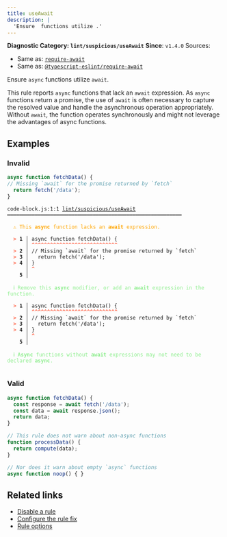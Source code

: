 ```yaml
---
title: useAwait
description: |
  'Ensure  functions utilize .'
---
```


**Diagnostic Category: `lint/suspicious/useAwait`**
<Tabs>
<TabItem label="JavaScript (and super languages)" icon="seti:javascript">
**Since**: `v1.4.0`
Sources: 
- Same as: <a href="https://eslint.org/docs/latest/rules/require-await" target="_blank"><code>require-await</code></a>
- Same as: <a href="https://typescript-eslint.io/rules/require-await" target="_blank"><code>@typescript-eslint/require-await</code></a>

Ensure `async` functions utilize `await`.

This rule reports `async` functions that lack an `await` expression. As `async`
functions return a promise, the use of `await` is often necessary to capture the
resolved value and handle the asynchronous operation appropriately. Without `await`,
the function operates synchronously and might not leverage the advantages of async
functions.

## Examples

### Invalid

```js
async function fetchData() {
// Missing `await` for the promise returned by `fetch`
  return fetch('/data');
}
```

<pre class="language-text"><code class="language-text">code-block.js:1:1 <a href="https://biomejs.dev/linter/rules/use-await">lint/suspicious/useAwait</a> ━━━━━━━━━━━━━━━━━━━━━━━━━━━━━━━━━━━━━━━━━━━━━━━━━━━━━━━━━<br /><br /><strong><span style="color: Orange;">  </span></strong><strong><span style="color: Orange;">⚠</span></strong> <span style="color: Orange;">This </span><span style="color: Orange;"><strong>async</strong></span><span style="color: Orange;"> function lacks an </span><span style="color: Orange;"><strong>await</strong></span><span style="color: Orange;"> expression.</span><br />  <br /><strong><span style="color: Tomato;">  </span></strong><strong><span style="color: Tomato;">&gt;</span></strong> <strong>1 │ </strong>async function fetchData() &#123;<br />   <strong>   │ </strong><strong><span style="color: Tomato;">^</span></strong><strong><span style="color: Tomato;">^</span></strong><strong><span style="color: Tomato;">^</span></strong><strong><span style="color: Tomato;">^</span></strong><strong><span style="color: Tomato;">^</span></strong><strong><span style="color: Tomato;">^</span></strong><strong><span style="color: Tomato;">^</span></strong><strong><span style="color: Tomato;">^</span></strong><strong><span style="color: Tomato;">^</span></strong><strong><span style="color: Tomato;">^</span></strong><strong><span style="color: Tomato;">^</span></strong><strong><span style="color: Tomato;">^</span></strong><strong><span style="color: Tomato;">^</span></strong><strong><span style="color: Tomato;">^</span></strong><strong><span style="color: Tomato;">^</span></strong><strong><span style="color: Tomato;">^</span></strong><strong><span style="color: Tomato;">^</span></strong><strong><span style="color: Tomato;">^</span></strong><strong><span style="color: Tomato;">^</span></strong><strong><span style="color: Tomato;">^</span></strong><strong><span style="color: Tomato;">^</span></strong><strong><span style="color: Tomato;">^</span></strong><strong><span style="color: Tomato;">^</span></strong><strong><span style="color: Tomato;">^</span></strong><strong><span style="color: Tomato;">^</span></strong><strong><span style="color: Tomato;">^</span></strong><strong><span style="color: Tomato;">^</span></strong><strong><span style="color: Tomato;">^</span></strong><br /><strong><span style="color: Tomato;">  </span></strong><strong><span style="color: Tomato;">&gt;</span></strong> <strong>2 │ </strong>// Missing `await` for the promise returned by `fetch`<br /><strong><span style="color: Tomato;">  </span></strong><strong><span style="color: Tomato;">&gt;</span></strong> <strong>3 │ </strong>  return fetch('/data');<br /><strong><span style="color: Tomato;">  </span></strong><strong><span style="color: Tomato;">&gt;</span></strong> <strong>4 │ </strong>&#125;<br />   <strong>   │ </strong><strong><span style="color: Tomato;">^</span></strong><br />    <strong>5 │ </strong><br />  <br /><strong><span style="color: lightgreen;">  </span></strong><strong><span style="color: lightgreen;">ℹ</span></strong> <span style="color: lightgreen;">Remove this </span><span style="color: lightgreen;"><strong>async</strong></span><span style="color: lightgreen;"> modifier, or add an </span><span style="color: lightgreen;"><strong>await</strong></span><span style="color: lightgreen;"> expression in the function.</span><br />  <br /><strong><span style="color: Tomato;">  </span></strong><strong><span style="color: Tomato;">&gt;</span></strong> <strong>1 │ </strong>async function fetchData() &#123;<br />   <strong>   │ </strong><strong><span style="color: Tomato;">^</span></strong><strong><span style="color: Tomato;">^</span></strong><strong><span style="color: Tomato;">^</span></strong><strong><span style="color: Tomato;">^</span></strong><strong><span style="color: Tomato;">^</span></strong><strong><span style="color: Tomato;">^</span></strong><strong><span style="color: Tomato;">^</span></strong><strong><span style="color: Tomato;">^</span></strong><strong><span style="color: Tomato;">^</span></strong><strong><span style="color: Tomato;">^</span></strong><strong><span style="color: Tomato;">^</span></strong><strong><span style="color: Tomato;">^</span></strong><strong><span style="color: Tomato;">^</span></strong><strong><span style="color: Tomato;">^</span></strong><strong><span style="color: Tomato;">^</span></strong><strong><span style="color: Tomato;">^</span></strong><strong><span style="color: Tomato;">^</span></strong><strong><span style="color: Tomato;">^</span></strong><strong><span style="color: Tomato;">^</span></strong><strong><span style="color: Tomato;">^</span></strong><strong><span style="color: Tomato;">^</span></strong><strong><span style="color: Tomato;">^</span></strong><strong><span style="color: Tomato;">^</span></strong><strong><span style="color: Tomato;">^</span></strong><strong><span style="color: Tomato;">^</span></strong><strong><span style="color: Tomato;">^</span></strong><strong><span style="color: Tomato;">^</span></strong><strong><span style="color: Tomato;">^</span></strong><br /><strong><span style="color: Tomato;">  </span></strong><strong><span style="color: Tomato;">&gt;</span></strong> <strong>2 │ </strong>// Missing `await` for the promise returned by `fetch`<br /><strong><span style="color: Tomato;">  </span></strong><strong><span style="color: Tomato;">&gt;</span></strong> <strong>3 │ </strong>  return fetch('/data');<br /><strong><span style="color: Tomato;">  </span></strong><strong><span style="color: Tomato;">&gt;</span></strong> <strong>4 │ </strong>&#125;<br />   <strong>   │ </strong><strong><span style="color: Tomato;">^</span></strong><br />    <strong>5 │ </strong><br />  <br /><strong><span style="color: lightgreen;">  </span></strong><strong><span style="color: lightgreen;">ℹ</span></strong> <span style="color: lightgreen;"><strong>Async</strong></span><span style="color: lightgreen;"> functions without </span><span style="color: lightgreen;"><strong>await</strong></span><span style="color: lightgreen;"> expressions may not need to be declared </span><span style="color: lightgreen;"><strong>async</strong></span><span style="color: lightgreen;">.</span><br />  <br /></code></pre>

### Valid

```js
async function fetchData() {
  const response = await fetch('/data');
  const data = await response.json();
  return data;
}

// This rule does not warn about non-async functions
function processData() {
  return compute(data);
}

// Nor does it warn about empty `async` functions
async function noop() { }
```

## Related links

- [Disable a rule](/linter/#disable-a-lint-rule)
- [Configure the rule fix](/linter#configure-the-rule-fix)
- [Rule options](/linter/#rule-options)

</TabItem>
</Tabs>

